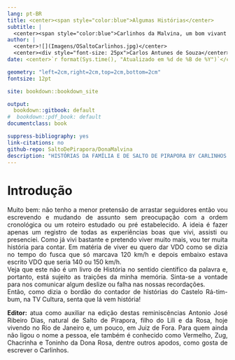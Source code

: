 ```yaml
---
lang: pt-BR
title: <center><span style="color:blue">Algumas Histórias</center>
subtitle: |
  <center><span style="color:blue">Carlinhos da Malvina, um bom vivant na sua própria definição: Minha Família e Minha Cidade</center>
author: |
  <center>![](Imagens/OSaltoCarlinhos.jpg)</center>
  <center><div style="font-size: 25px">Carlos Antunes de Souza</center>
date: <center>`r format(Sys.time(), "Atualizado em %d de %B de %Y")`</center>

geometry: "left=2cm,right=2cm,top=2cm,bottom=2cm"
fontsize: 12pt

site: bookdown::bookdown_site

output:
  bookdown::gitbook: default
#  bookdown::pdf_book: default
documentclass: book

suppress-bibliography: yes
link-citations: no
github-repo: SaltoDePirapora/DonaMalvina
description: "HISTÓRIAS DA FAMÍLIA E DE SALTO DE PIRAPORA BY CARLINHOS DA MALVINA, UM BOM VIVANT NA SUA PRÓPRIA DEFINIÇÃO"
---
```


# Introdução {.unnumbered}

<div style="text-align: justify">

Muito bem: não tenho a menor pretensão de arrastar seguidores então vou escrevendo e mudando de assunto sem preocupação com a ordem cronológica ou um roteiro estudado ou pré estabelecido. A ideia é fazer apenas um registro de todas as experiências boas que vivi, assisti ou presenciei. Como já vivi bastante e pretendo viver muito mais, vou ter muita história para contar. Em matéria de viver eu quero dar VDO como se dizia no tempo do fusca que só marcava 120 km/h e depois embaixo estava escrito VDO que seria 140 ou 150 km/h.\
Veja que este não é um livro de História no sentido científico da palavra e, portanto, está sujeito as traições da minha memória. Sinta-se a vontade para nos comunicar algum deslize ou falha nas nossas recordações.\
Então, como dizia o bordão do contador de histórias do Castelo Rá-tim-bum, na TV Cultura, senta que lá vem história!

**Editor:** atua como auxiliar na edição destas reminiscências Antonio José Ribeiro Dias, natural de Salto de Pirapora, filho do Lili e da Rosa, hoje vivendo no Rio de Janeiro e, um pouco, em Juiz de Fora. Para quem ainda não ligou o nome a pessoa, ele também é conhecido como Vermelho, Zug, Chacrinha e Toninho da Dona Rosa, dentre outros apodos, como gosta de escrever o Carlinhos.
